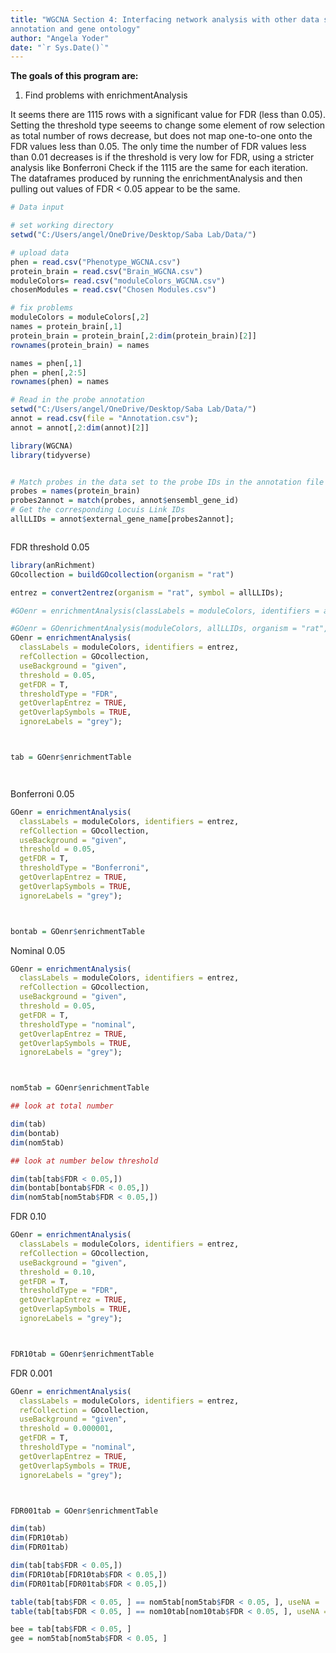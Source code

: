 ```yaml
---
title: "WGCNA Section 4: Interfacing network analysis with other data such as functional
annotation and gene ontology"
author: "Angela Yoder"
date: "`r Sys.Date()`"
---
```


**The goals of this program are:**

1. Find problems with enrichmentAnalysis

It seems there are 1115 rows with a significant value for FDR (less than 0.05). Setting the threshold type seeems to change some element of row selection as total number of rows decrease, but does not map one-to-one onto the FDR values less than 0.05. The only time the number of FDR values less than 0.01 decreases is if the threshold is very low for FDR, using a stricter analysis like Bonferroni
Check if the 1115 are the same for each iteration. The dataframes produced by running the enrichmentAnalysis and then pulling out values of FDR < 0.05 appear to be the same. 

```r
# Data input

# set working directory
setwd("C:/Users/angel/OneDrive/Desktop/Saba Lab/Data/")

# upload data
phen = read.csv("Phenotype_WGCNA.csv")
protein_brain = read.csv("Brain_WGCNA.csv")
moduleColors= read.csv("moduleColors_WGCNA.csv")
chosenModules = read.csv("Chosen Modules.csv")

# fix problems
moduleColors = moduleColors[,2]
names = protein_brain[,1]
protein_brain = protein_brain[,2:dim(protein_brain)[2]]
rownames(protein_brain) = names

names = phen[,1]
phen = phen[,2:5]
rownames(phen) = names 

# Read in the probe annotation
setwd("C:/Users/angel/OneDrive/Desktop/Saba Lab/Data/")
annot = read.csv(file = "Annotation.csv");
annot = annot[,2:dim(annot)[2]]

library(WGCNA)
library(tidyverse)


# Match probes in the data set to the probe IDs in the annotation file
probes = names(protein_brain)
probes2annot = match(probes, annot$ensembl_gene_id)
# Get the corresponding Locuis Link IDs
allLLIDs = annot$external_gene_name[probes2annot];



```

FDR threshold 0.05
```r
library(anRichment)
GOcollection = buildGOcollection(organism = "rat")

entrez = convert2entrez(organism = "rat", symbol = allLLIDs);

#GOenr = enrichmentAnalysis(classLabels = moduleColors, identifiers = allLLIDs);

#GOenr = GOenrichmentAnalysis(moduleColors, allLLIDs, organism = "rat", nBestP = 10);
GOenr = enrichmentAnalysis(
  classLabels = moduleColors, identifiers = entrez,
  refCollection = GOcollection,
  useBackground = "given",
  threshold = 0.05,
  getFDR = T, 
  thresholdType = "FDR",
  getOverlapEntrez = TRUE,
  getOverlapSymbols = TRUE,
  ignoreLabels = "grey");



tab = GOenr$enrichmentTable




```
Bonferroni 0.05
```r

GOenr = enrichmentAnalysis(
  classLabels = moduleColors, identifiers = entrez,
  refCollection = GOcollection,
  useBackground = "given",
  threshold = 0.05,
  getFDR = T, 
  thresholdType = "Bonferroni",
  getOverlapEntrez = TRUE,
  getOverlapSymbols = TRUE,
  ignoreLabels = "grey");



bontab = GOenr$enrichmentTable

```

Nominal 0.05
```r

GOenr = enrichmentAnalysis(
  classLabels = moduleColors, identifiers = entrez,
  refCollection = GOcollection,
  useBackground = "given",
  threshold = 0.05,
  getFDR = T, 
  thresholdType = "nominal",
  getOverlapEntrez = TRUE,
  getOverlapSymbols = TRUE,
  ignoreLabels = "grey");



nom5tab = GOenr$enrichmentTable

```

```r

## look at total number

dim(tab)
dim(bontab)
dim(nom5tab)

## look at number below threshold

dim(tab[tab$FDR < 0.05,])
dim(bontab[bontab$FDR < 0.05,])
dim(nom5tab[nom5tab$FDR < 0.05,])

```

FDR 0.10
```r

GOenr = enrichmentAnalysis(
  classLabels = moduleColors, identifiers = entrez,
  refCollection = GOcollection,
  useBackground = "given",
  threshold = 0.10,
  getFDR = T, 
  thresholdType = "FDR",
  getOverlapEntrez = TRUE,
  getOverlapSymbols = TRUE,
  ignoreLabels = "grey");



FDR10tab = GOenr$enrichmentTable

```

FDR 0.001
```r

GOenr = enrichmentAnalysis(
  classLabels = moduleColors, identifiers = entrez,
  refCollection = GOcollection,
  useBackground = "given",
  threshold = 0.000001,
  getFDR = T, 
  thresholdType = "nominal",
  getOverlapEntrez = TRUE,
  getOverlapSymbols = TRUE,
  ignoreLabels = "grey");



FDR001tab = GOenr$enrichmentTable

```

```r

dim(tab)
dim(FDR10tab)
dim(FDR01tab)

dim(tab[tab$FDR < 0.05,])
dim(FDR10tab[FDR10tab$FDR < 0.05,])
dim(FDR01tab[FDR01tab$FDR < 0.05,])

table(tab[tab$FDR < 0.05, ] == nom5tab[nom5tab$FDR < 0.05, ], useNA = 'ifany')
table(tab[tab$FDR < 0.05, ] == nom10tab[nom10tab$FDR < 0.05, ], useNA = 'ifany')

bee = tab[tab$FDR < 0.05, ]
gee = nom5tab[nom5tab$FDR < 0.05, ]
```